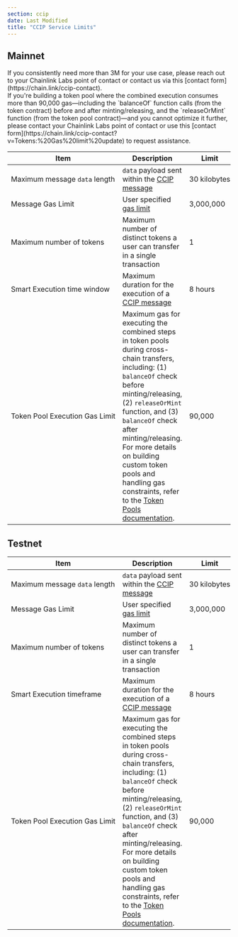 ```yaml
---
section: ccip
date: Last Modified
title: "CCIP Service Limits"
---
```



## Mainnet

<Aside type="note" title="Increase the gas limit">
  If you consistently need more than 3M for your use case, please reach out to your Chainlink Labs point of contact or
  contact us via this [contact form](https://chain.link/ccip-contact).
</Aside>

<Aside type="note" title="Need more gas for releaseOrMint?">
  If you're building a token pool where the combined execution consumes more than 90,000 gas—including the `balanceOf`
  function calls (from the token contract) before and after minting/releasing, and the `releaseOrMint` function (from
  the token pool contract)—and you cannot optimize it further, please contact your Chainlink Labs point of contact or
  use this [contact form](https://chain.link/ccip-contact?v=Tokens:%20Gas%20limit%20update) to request assistance.
</Aside>

| Item                                               | Description                                                                                                                                                                                                                                                                                                                                                                                                                   | Limit             |
| -------------------------------------------------- | ----------------------------------------------------------------------------------------------------------------------------------------------------------------------------------------------------------------------------------------------------------------------------------------------------------------------------------------------------------------------------------------------------------------------------- | ----------------- |
| Maximum&nbsp;message&nbsp;`data`&nbsp;length       | `data` payload sent within the [CCIP message](/ccip/api-reference/v1.5.1/client#evm2anymessage)                                                                                                                                                                                                                                                                                                                               | 30&nbsp;kilobytes |
| Message&nbsp;Gas&nbsp;Limit                        | User specified [gas limit](/ccip/api-reference/v1.5.1/client#evmextraargsv1)                                                                                                                                                                                                                                                                                                                                                  | 3,000,000         |
| Maximum&nbsp;number&nbsp;of&nbsp;tokens            | Maximum number of distinct tokens a user can transfer in a single transaction                                                                                                                                                                                                                                                                                                                                                 | 1                 |
| Smart Execution time window                        | Maximum duration for the execution of a [CCIP message](/ccip/api-reference/v1.5.1/client#evm2anymessage)                                                                                                                                                                                                                                                                                                                      | 8 hours           |
| Token&nbsp;Pool&nbsp;Execution&nbsp;Gas&nbsp;Limit | Maximum gas for executing the combined steps in token pools during cross-chain transfers, including: (1) `balanceOf` check before minting/releasing, (2) `releaseOrMint` function, and (3) `balanceOf` check after minting/releasing. For more details on building custom token pools and handling gas constraints, refer to the [Token Pools documentation](/ccip/concepts/cross-chain-tokens#requirements-for-token-pools). | 90,000            |

## Testnet

| Item                                               | Description                                                                                                                                                                                                                                                                                                                                                                                                                   | Limit             |
| -------------------------------------------------- | ----------------------------------------------------------------------------------------------------------------------------------------------------------------------------------------------------------------------------------------------------------------------------------------------------------------------------------------------------------------------------------------------------------------------------- | ----------------- |
| Maximum&nbsp;message&nbsp;`data`&nbsp;length       | `data` payload sent within the [CCIP message](/ccip/api-reference/v1.5.1/client#evm2anymessage)                                                                                                                                                                                                                                                                                                                               | 30&nbsp;kilobytes |
| Message&nbsp;Gas&nbsp;Limit                        | User specified [gas limit](/ccip/api-reference/v1.5.1/client#evmextraargsv1)                                                                                                                                                                                                                                                                                                                                                  | 3,000,000         |
| Maximum&nbsp;number&nbsp;of&nbsp;tokens            | Maximum number of distinct tokens a user can transfer in a single transaction                                                                                                                                                                                                                                                                                                                                                 | 1                 |
| Smart Execution timeframe                          | Maximum duration for the execution of a [CCIP message](/ccip/api-reference/v1.5.1/client#evm2anymessage)                                                                                                                                                                                                                                                                                                                      | 8 hours           |
| Token&nbsp;Pool&nbsp;Execution&nbsp;Gas&nbsp;Limit | Maximum gas for executing the combined steps in token pools during cross-chain transfers, including: (1) `balanceOf` check before minting/releasing, (2) `releaseOrMint` function, and (3) `balanceOf` check after minting/releasing. For more details on building custom token pools and handling gas constraints, refer to the [Token Pools documentation](/ccip/concepts/cross-chain-tokens#requirements-for-token-pools). | 90,000            |

